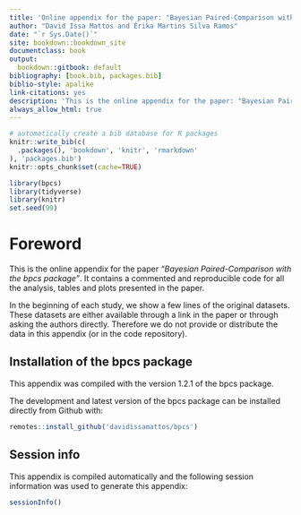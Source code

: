 ```yaml
--- 
title: 'Online appendix for the paper: "Bayesian Paired-Comparison with the bpcs package"'
author: "David Issa Mattos and Érika Martins Silva Ramos"
date: "`r Sys.Date()`"
site: bookdown::bookdown_site
documentclass: book
output:
  bookdown::gitbook: default
bibliography: [book.bib, packages.bib]
biblio-style: apalike
link-citations: yes
description: 'This is the online appendix for the paper: "Bayesian Paired-Comparison with the bpcs package."'
always_allow_html: true
---
```


```r
# automatically create a bib database for R packages
knitr::write_bib(c(
  .packages(), 'bookdown', 'knitr', 'rmarkdown'
), 'packages.bib')
knitr::opts_chunk$set(cache=TRUE)

library(bpcs)
library(tidyverse)
library(knitr)
set.seed(99)
```

# Foreword

This is the online appendix for the paper *"Bayesian Paired-Comparison with the bpcs package"*. It contains a commented and reproducible code for all the analysis, tables and plots presented in the paper.

In the beginning of each study, we show a few lines of the original datasets. These datasets are either available through a link in the paper or through asking the authors directly. Therefore we do not provide or distribute the data in this appendix (or in the code repository).

## Installation of the bpcs package

This appendix was compiled with the version 1.2.1 of the bpcs package.

The development and latest version of the bpcs package can be installed directly from Github with:

```r
remotes::install_github('davidissamattos/bpcs')
```


## Session info

This appendix is compiled automatically and the following session information was used to generate this appendix:

```r
sessionInfo()
```




